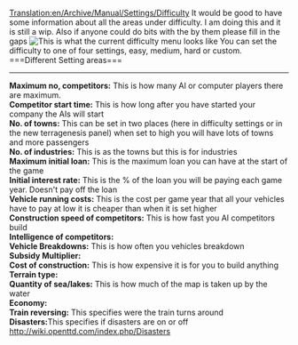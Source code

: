 [[Translation:en/Archive/Manual/Settings/Difficulty]]
{{en/Todo}}
It would be good to have some information about all the areas under difficulty. I am doing this and it is still a wip. Also if anyone could do bits with the {{en/Todo}} by them please fill in the gaps
[[File:en/Difficulty level setting screen.jpeg|center|frame|This is what the current difficulty menu looks like]]
You can set the difficulty to one of four settings, easy, medium, hard or custom.
<br>
===Different Setting areas===
------------------------------------------
<b>Maximum no, competitors:</b> This is how many AI or computer players there are maximum.
<br><b>Competitor start time:</b> This is how long after you have started your company the AIs will start
<br><b>No. of towns:</b> This can be set in two places (here in difficulty settings or in the new terragenesis panel) when set to high you will have lots of towns and more passengers
<br><b>No. of industries:</b> This is as the towns but this is for industries
<br><b>Maximum initial loan:</b> This is the maximum loan you can have at the start of the game
<br><b>Initial interest rate:</b> This is the % of the loan you will be paying each game year. Doesn't pay off the loan
<br><b>Vehicle running costs:</b> This is the cost per game year that all your vehicles have to pay at low it is cheaper than when it is set higher
<br><b>Construction speed of competitors:</b> This is how fast you AI competitors build
<br><b>Intelligence of competitors:</b>{{en/Todo}}
<br><b>Vehicle Breakdowns:</b> This is how often you vehicles breakdown
<br><b>Subsidy Multiplier:</b>{{en/Todo}}
<br><b>Cost of construction:</b> This is how expensive it is for you to build anything
<br><b>Terrain type:</b>{{en/Todo}}
<br><b>Quantity of sea/lakes:</b> This is how much of the map is taken up by the water
<br><b>Economy:</b> {{en/Todo}}
<br><b>Train reversing:</b> This specifies were the train turns around
<br><b>Disasters:</b>This specifies if disasters are on or off
http://wiki.openttd.com/index.php/Disasters